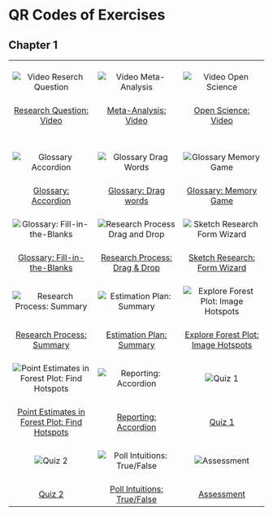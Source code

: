 # QR Codes of Exercises

## Chapter 1

|     |     |     | 
|:-----:|:-----:|:-----:|
|<br />![Video Reserch Question](img/QR/chap01-video-research-question-min.png "QR Code for interactive video exercise 'Research Question' in Chapter 1") <br /><br />|<br /> ![Video Meta-Analysis](img/QR/chap01-video-meta-analysis-min.png "QR Code for interactive video exercise 'Meta-Analysis' in Chapter 1") <br /><br />|<br /> ![Video Open Science](img/QR/chap01-video-open-science-min.png "QR Code for ineractive video exercise'Open Science' in Chapter 1") <br /><br />|
|[Research Question: Video](#chap01-video-research-questions)|[ Meta-Analysis: Video](#chap01-video-meta-analysis)|[Open Science: Video](#chap01-video-open-science)|
|<br />
|<br />![Glossary Accordion](img/QR/chap01-glossary-accordion-min.png "QR Code for glossary accordion exercise in Chapter 1") <br /><br />|<br /> ![Glossary Drag Words](img/QR/chap01-glossary-drag-words-min.png "QR Code for glossary drag words exercise in Chapter 1") <br /><br />|<br /> ![Glossary Memory Game](img/QR/chap01-glossary-memory-game-min.png "QR Code for glossary memory game exercise in Chapter 1") <br /><br />|
|[Glossary: Accordion](#chap01-glossary-accordion)|[Glossary: Drag words](#chap01-glossary-drag-words)|[Glossary: Memory Game](#chap01-glossary-memory-game)|
|<br /> ![Glossary: Fill-in-the-Blanks](img/QR/chap01-glossary-fill-in-the-blanks-min.png "QR Code for glossary fill-in-the-blanks exercise in Chapter 1") <br /><br />|<br /> ![Research Process Drag and Drop](img/QR/chap01-research-process-drag-n-drop-min.png "QR Code for research process drag and drop exercise in Chapter 1") <br /><br />|<br /> ![Sketch Research Form Wizard](img/QR/chap01-sketch-research-form-wizard-min.png "QR Code for sketch research form wizard exercise in Chapter 1") <br /><br />|
|[Glossary: Fill-in-the-Blanks](#chap01-glossary-fill-in-the-blanks)|[Research Process: Drag & Drop](#chap01-research-process-drag-n-drop)|[Sketch Research: Form Wizard](#chap01-sketch-research-form-wizard)|
|<br /> ![Research Process: Summary](img/QR/chap01-research-process-summary-min.png "QR Code for research process summary exercise in Chapter 1") <br /><br />|<br /> ![Estimation Plan: Summary](img/QR/chap01-estimation-plan-summary-min.png "QR Code for estimation plan summary exercise in Chapter 1") <br /><br />|<br /> ![Explore Forest Plot: Image Hotspots](img/QR/chap01-explore-forest-plot-hot-spots-min.png "QR Code for explore forest plot exercise in Chapter 1") <br /><br />|
|[Research Process: Summary](#chap01-research-process-phases-summary)|[Estimation Plan: Summary](#chap01-estimation-plan-summary)|[Explore Forest Plot: Image Hotspots](#chap01-forest-plot-image-hotspots)|
|<br /> ![Point Estimates in Forest Plot: Find Hotspots](img/QR/chap01-forest-plot-find-hot-spots-min.png "QR Code for find point estimates in forest plot exercise in Chapter 1") <br /><br />|<br /> ![Reporting: Accordion](img/QR/chap01-reporting-accordion-min.png "QR Code for reporting summary exercise in Chapter 1") <br /><br />|<br /> ![Quiz 1](img/QR/chap01-quiz-1-min.png "QR Code for Quiz 1 exercise in Chapter 1") <br /><br />|
|[Point Estimates in Forest Plot: Find Hotspots](#chap01-find-point-estimates-find-hotspots)|[Reporting: Accordion](#chap01-reporting-accordion)|[Quiz 1](#chap01-quiz-1)|
|<br /> ![Quiz 2](img/QR/chap01-quiz-2-min.png "QR Code for Quiz 2 exercise in Chapter 1") <br /><br />|<br /> ![Poll Intuitions: True/False](img/QR/chap01-poll-intuitions-true-false-min.png "QR Code for poll intuitions true/false exercise in Chapter 1") <br /><br />|<br /> ![Assessment](img/QR/chap01-assessment-min.png "QR Code for asessment exercise of Chapter 1") <br /><br />|
|[Quiz 2](#chap01-quiz-2)|[Poll Intuitions: True/False](#chap01-poll-intuitions-true-false)|[Assessment](#chap01-assessment)|
